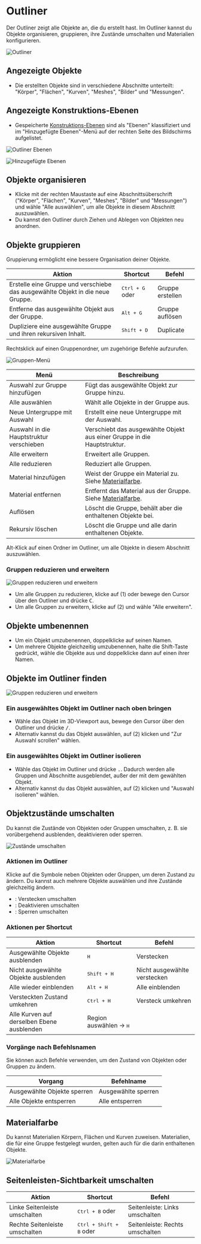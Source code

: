 
# Outliner

Der Outliner zeigt alle Objekte an, die du erstellt hast. Im Outliner kannst du Objekte organisieren, gruppieren, ihre Zustände umschalten und Materialien konfigurieren.

![Outliner](/img/outliner-001.png)

## Angezeigte Objekte

- Die erstellten Objekte sind in verschiedene Abschnitte unterteilt: "Körper", "Flächen", "Kurven", "Meshes", "Bilder" und "Messungen".

## Angezeigte Konstruktions-Ebenen

- Gespeicherte [Konstruktions-Ebenen](/construction-plane) sind als "Ebenen" klassifiziert und im "Hinzugefügte Ebenen"-Menü auf der rechten Seite des Bildschirms aufgelistet.

![Outliner Ebenen](/img/construction-plane-saved.png)   

![Hinzugefügte Ebenen](/img/construction-plane-menu.png)   

## Objekte organisieren

- Klicke mit der rechten Maustaste auf eine Abschnittsüberschrift ("Körper", "Flächen", "Kurven", "Meshes", "Bilder" und "Messungen") und wähle "Alle auswählen", um alle Objekte in diesem Abschnitt auszuwählen.
- Du kannst den Outliner durch Ziehen und Ablegen von Objekten neu anordnen.

## Objekte gruppieren

Gruppierung ermöglicht eine bessere Organisation deiner Objekte.

| Aktion | Shortcut | Befehl |
| --------------------------- | ------------------------------- | ------------------ |
| Erstelle eine Gruppe und verschiebe das ausgewählte Objekt in die neue Gruppe. | <kbd>Ctrl + G</kbd> oder <ButtonIcon type="outliner-gruop-icon" /> | Gruppe erstellen |
| Entferne das ausgewählte Objekt aus der Gruppe. | <kbd>Alt + G</kbd> | Gruppe auflösen |
| Dupliziere eine ausgewählte Gruppe und ihren rekursiven Inhalt.          | <kbd>Shift + D</kbd>                                               | Duplicate |

Rechtsklick auf einen Gruppenordner, um zugehörige Befehle aufzurufen.

![Gruppen-Menü](/img/outliner-group-objects-menu.png)

| Menü | Beschreibung |
| -------------------------------- | ------------------------------------------------------------- |
| Auswahl zur Gruppe hinzufügen | Fügt das ausgewählte Objekt zur Gruppe hinzu. |
| Alle auswählen | Wählt alle Objekte in der Gruppe aus. |
| Neue Untergruppe mit Auswahl | Erstellt eine neue Untergruppe mit der Auswahl. |
| Auswahl in die Hauptstruktur verschieben | Verschiebt das ausgewählte Objekt aus einer Gruppe in die Hauptstruktur. |
| Alle erweitern | Erweitert alle Gruppen. |
| Alle reduzieren | Reduziert alle Gruppen. |
| Material hinzufügen | Weist der Gruppe ein Material zu. Siehe [Materialfarbe](#materialfarbe). |
| Material entfernen | Entfernt das Material aus der Gruppe. Siehe [Materialfarbe](#materialfarbe). |
| Auflösen | Löscht die Gruppe, behält aber die enthaltenen Objekte bei. |
| Rekursiv löschen | Löscht die Gruppe und alle darin enthaltenen Objekte. |

Alt-Klick auf einen Ordner im Outliner, um alle Objekte in diesem Abschnitt auszuwählen.

### Gruppen reduzieren und erweitern

![Gruppen reduzieren und erweitern](/img/outliner-collapse-expand.png)

- Um alle Gruppen zu reduzieren, klicke auf (1) oder bewege den Cursor über den Outliner und drücke <kbd>C</kbd>.
- Um alle Gruppen zu erweitern, klicke auf (2) und wähle "Alle erweitern".

## Objekte umbenennen

- Um ein Objekt umzubenennen, doppelklicke auf seinen Namen.
- Um mehrere Objekte gleichzeitig umzubenennen, halte die Shift-Taste gedrückt, wähle die Objekte aus und doppelklicke dann auf einen ihrer Namen.

## Objekte im Outliner finden

![Gruppen reduzieren und erweitern](/img/outliner-collapse-expand.png)

### Ein ausgewähltes Objekt im Outliner nach oben bringen

- Wähle das Objekt im 3D-Viewport aus, bewege den Cursor über den Outliner und drücke <kbd>/</kbd>.
- Alternativ kannst du das Objekt auswählen, auf (2) klicken und "Zur Auswahl scrollen" wählen.

### Ein ausgewähltes Objekt im Outliner isolieren

- Wähle das Objekt im Outliner und drücke <kbd>.</kbd>. Dadurch werden alle Gruppen und Abschnitte ausgeblendet, außer der mit dem gewählten Objekt.
- Alternativ kannst du das Objekt auswählen, auf (2) klicken und "Auswahl isolieren" wählen.

## Objektzustände umschalten

Du kannst die Zustände von Objekten oder Gruppen umschalten, z. B. sie vorübergehend ausblenden, deaktivieren oder sperren.

![Zustände umschalten](/img/toggle-object-states.png)

### Aktionen im Outliner

Klicke auf die Symbole neben Objekten oder Gruppen, um deren Zustand zu ändern. Du kannst auch mehrere Objekte auswählen und ihre Zustände gleichzeitig ändern.

- <ButtonIcon type="button-outliner-hide" double="true" />: Verstecken umschalten
- <ButtonIcon type="button-outliner-disable" double="true" /> : Deaktivieren umschalten
- <ButtonIcon type="button-outliner-disable-selection" double="true"  /> : Sperren umschalten

### Aktionen per Shortcut

| Aktion | Shortcut | Befehl |
| ---------------------------- | ---------------- | ---------------- |
| Ausgewählte Objekte ausblenden | <kbd>H</kbd> | Verstecken |
| Nicht ausgewählte Objekte ausblenden | <kbd>Shift + H</kbd> | Nicht ausgewählte verstecken |
| Alle wieder einblenden | <kbd>Alt + H</kbd> | Alle einblenden |
| Versteckten Zustand umkehren | <kbd>Ctrl + H</kbd> | Versteck umkehren |
| Alle Kurven auf derselben Ebene ausblenden | Region auswählen -> <kbd>H</kbd> | |

### Vorgänge nach Befehlsnamen

Sie können auch Befehle verwenden, um den Zustand von Objekten oder Gruppen zu ändern.

| Vorgang                           | Befehlname                    |
| --------------------------------- | ----------------------------- |
| Ausgewählte Objekte sperren      | Ausgewählte sperren           |
| Alle Objekte entsperren          | Alle entsperren               |

## Materialfarbe

Du kannst Materialien Körpern, Flächen und Kurven zuweisen. Materialien, die für eine Gruppe festgelegt wurden, gelten auch für die darin enthaltenen Objekte.

![Materialfarbe](/img/outliner-04.png)

## Seitenleisten-Sichtbarkeit umschalten

| Aktion | Shortcut | Befehl |
| ---------------------------- | ---------------------------- | ---------------- |
| Linke Seitenleiste umschalten | <kbd>Ctrl + B</kbd> oder <ButtonIcon type="button-left-sidebar-toggle" /> | Seitenleiste: Links umschalten |
| Rechte Seitenleiste umschalten | <kbd>Ctrl + Shift + B</kbd> oder <ButtonIcon type="button-right-sidebar-toggle" /> | Seitenleiste: Rechts umschalten |
